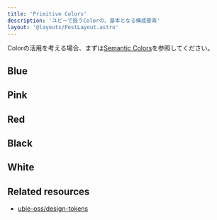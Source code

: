 ```yaml
---
title: 'Primitive Colors'
description: 'ユビーで扱うColorの、基本となる構成要素'
layout: '@layouts/PostLayout.astro'
---
```



Colorの活用を考える場合、まずは[Semantic Colors](/ubie-vitals-website/tokens/color/semantic)を参照してください。

## Blue

<ColorListBlue client:load />

## Pink

<ColorListPink client:load />

## Red

<ColorListRed client:load />

## Black

<ColorListBlack client:load />

## White

<ColorListWhite client:load />

## Related resources

- [ubie-oss/design-tokens](https://github.com/ubie-oss/design-tokens)
